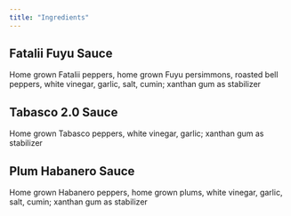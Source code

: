 ```yaml
---
title: "Ingredients"
---
```


## Fatalii Fuyu Sauce

Home grown Fatalii peppers, home grown Fuyu persimmons, roasted bell peppers, white vinegar, garlic, salt, cumin; xanthan gum as stabilizer

## Tabasco 2.0 Sauce

Home grown Tabasco peppers, white vinegar, garlic; xanthan gum as stabilizer

## Plum Habanero Sauce

Home grown Habanero peppers, home grown plums, white vinegar, garlic, salt, cumin; xanthan gum as stabilizer
